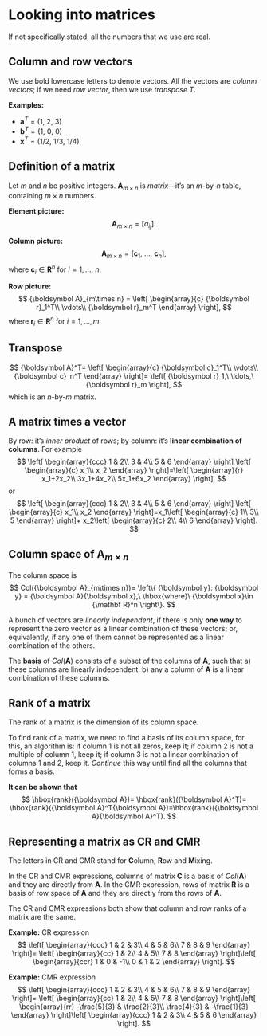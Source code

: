 # Looking into matrices

If not specifically stated, all the numbers that we use are real.

## Column and row vectors

We use bold lowercase letters to denote vectors. All the vectors are *column vectors*; if we need *row vector*, then we use *transpose* $T$. 

**Examples:**

-  ${\boldsymbol a}^T = (1,\ 2,\ 3)$
-  ${\boldsymbol b}^T= (1,\ 0,\ 0)$
- ${\boldsymbol x}^T= (1/2,\ 1/3,\ 1/4)$

## Definition of a matrix

Let $m$ and $n$ be positive integers. ${\boldsymbol A}_{m\times n}$ is *matrix*---it's an $m$-by-$n$ table, containing $m\times n$ numbers.

**Element picture:**
$$
{\boldsymbol A}_{m\times n} = \left[a_{ij}\right].
$$

**Column picture:**
$$
{\boldsymbol A}_{m\times n} = 
\left[
{\boldsymbol c}_1,\ \ldots,\ {\boldsymbol c}_n
\right],
$$
where ${\boldsymbol c}_i\in {\mathbf R}^n$ for $i=1,\ldots,\ n.$

**Row picture:**
$$
{\boldsymbol A}_{m\times n} = 
\left[
\begin{array}{c}
{\boldsymbol r}_1^T\\
\vdots\\
{\boldsymbol r}_m^T
\end{array}
\right],
$$
where ${\boldsymbol r}_i\in {\mathbf R}^n$ for $i=1, \ldots, m$.

## Transpose

$$
{\boldsymbol A}^T=
\left[
\begin{array}{c}
{\boldsymbol c}_1^T\\
\vdots\\
{\boldsymbol c}_n^T
\end{array}
\right]=
\left[
{\boldsymbol r}_1,\ \ldots,\ {\boldsymbol r}_m
\right],
$$
which is an $n$-by-$m$ matrix.


## A matrix times a vector

By row: it's *inner product* of rows; by column: it's **linear combination of columns**. For example
$$
\left[
\begin{array}{ccc}
1 & 2\\
3 & 4\\
5 & 6
\end{array}
\right]
\left[
\begin{array}{c}
x_1\\
x_2
\end{array}
\right]=\left[
\begin{array}{r}
x_1+2x_2\\
3x_1+4x_2\\
5x_1+6x_2
\end{array}
\right],
$$
or
$$
\left[
\begin{array}{ccc}
1 & 2\\
3 & 4\\
5 & 6
\end{array}
\right]
\left[
\begin{array}{c}
x_1\\
x_2
\end{array}
\right]=x_1\left[
\begin{array}{c}
1\\
3\\
5
\end{array}
\right]+
x_2\left[
\begin{array}{c}
2\\
4\\
6
\end{array}
\right].
$$

## Column space of ${\boldsymbol A}_{m\times n}$

The column space is
$$
Col({\boldsymbol A}_{m\times n})= \left\{
{\boldsymbol y}: {\boldsymbol y} = {\boldsymbol A}{\boldsymbol x},\ \hbox{where}\ {\boldsymbol x}\in {\mathbf R}^n  
\right\}.
$$

A bunch of vectors are *linearly independent*, if there is only **one way** to represent the zero vector as a linear combination of these vectors; or, equivalently, if any one of them cannot be represented as a linear combination of the others.

The **basis** of $Col({\boldsymbol A})$ consists of a subset of the columns of ${\boldsymbol A}$, such that a) these columns are linearly independent, b) any a column of ${\boldsymbol A}$ is a linear combination of these columns. 

## Rank of a matrix

The rank of a matrix is the dimension of its column space.

To find rank of a matrix, we need to find a basis of its column space, for this, an algorithm is: if column 1 is not all zeros, keep it; if column 2 is not a multiple of column 1, keep it; if column 3 is not a linear combination of columns 1 and 2, keep it. *Continue* this way until find all the columns that forms a basis.

**It can be shown that**
$$
\hbox{rank}({\boldsymbol A})=
\hbox{rank}({\boldsymbol A}^T)=
\hbox{rank}({\boldsymbol A}^T{\boldsymbol A})=\hbox{rank}({\boldsymbol A}{\boldsymbol A}^T).
$$

## Representing a matrix as CR and CMR

The letters in CR and CMR stand for **C**olumn, **R**ow and **M**ixing.

In the CR and CMR expressions, columns of matrix ${\boldsymbol C}$ is a basis of $Col({\boldsymbol A})$ and they are directly from ${\boldsymbol A}$. In the CMR expression, rows of matrix ${\boldsymbol R}$ is a basis of row space of ${\boldsymbol A}$ and they are directly from the rows of ${\boldsymbol A}$.

The CR and CMR expressions both show that column and row ranks of a matrix are the same.

**Example:** CR expression
$$
\left[
\begin{array}{ccc}
1 & 2 & 3\\
4 & 5 & 6\\
7 & 8 & 9
\end{array}
\right]=
\left[
\begin{array}{cc}
1 & 2\\
4 & 5\\
7 & 8
\end{array}
\right]\left[
\begin{array}{ccr}
1 & 0 & -1\\
0 & 1 & 2
\end{array}
\right].
$$

**Example:** CMR expression
$$
\left[
\begin{array}{ccc}
1 & 2 & 3\\
4 & 5 & 6\\
7 & 8 & 9
\end{array}
\right]=
\left[
\begin{array}{cc}
1 & 2\\
4 & 5\\
7 & 8
\end{array}
\right]\left[
\begin{array}{rr}
-\frac{5}{3} & \frac{2}{3}\\
\frac{4}{3} & -\frac{1}{3}
\end{array}
\right]\left[
\begin{array}{ccc}
1 & 2 & 3\\
4 & 5 & 6
\end{array}
\right].
$$


